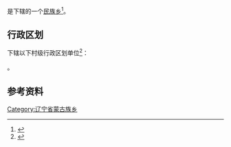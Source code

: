 {{中国乡级行政区|21/13/81/204/000}}

'''{{PAGENAMEBASE}}'''是{{PRC admin/fullname|21/13/81/204/000|3}}下辖的一个[[民族乡|民族乡]]<ref>{{PRC admin/ref sgc|{{PRC admin/parent|21/13/81/204/000}}}}</ref>。

== 行政区划 ==
{{PAGENAMEBASE}}下辖以下村级行政区划单位<ref>{{PRC admin/ref sgc|21/13/81/204/000}}</ref>：

{{PRC admin/children|21/13/81/204/000}}。

== 参考资料 ==
{{reflist}}

{{辽宁行政区划小作品}}
{{PRC admin/navcat|21/13/81/204/000}}
[[Category:辽宁省蒙古族乡|Category:辽宁省蒙古族乡]]